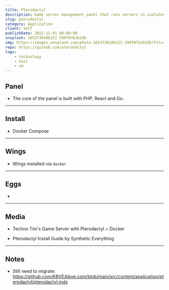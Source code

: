 ```yaml
---
title: Pterodactyl
description: Game server management panel that runs servers in isolated docker containers.
slug: pterodactyl
category: Application
client: Self
publishDate: 2022-11-01 00:00:00
unsplash: 1653730106221-290f07b3b2db
img: https://images.unsplash.com/photo-1653730106221-290f07b3b2db?fit=crop&w=1400&h=700&q=75
repo: https://github.com/pterodactyl
tags:
    - technology
    - host
    - vm
---
```




<MDXJS>

## Panel

-   The core of the panel is built with PHP, React and Go.


</MDXJS>

---

<MDXJS>

## Install

-   Docker Compose


</MDXJS>

---

<MDXJS>

## Wings

-   Wings installed via `docker`


</MDXJS>

---


<MDXJS>

## Eggs

-

---

## Media

-   Techno Tim's Game Server with Pterodactyl + Docker
   
-   Pterodactyl Install Guide by Synthetic Everything


</MDXJS>

---

<MDXJS>

## Notes

-   Still need to migrate: https://github.com/KBVE/kbve.com/blob/main/src/content/application/pterodactyl/pterodactyl.mdx


</MDXJS>